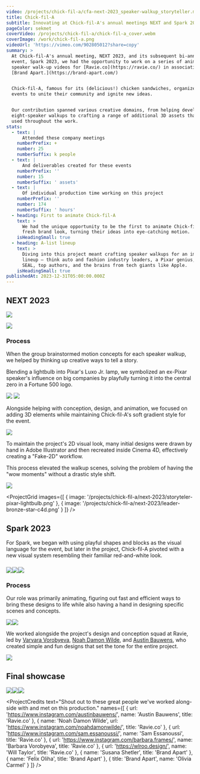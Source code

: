```yaml
---
video: /projects/chick-fil-a/cfa-next-2023_speaker-walkup_storyteller.mp4
title: Chick-fil-A
subtitle: Innovating at Chick-fil-A's annual meetings NEXT and Spark 2023
pageColor: sekmet
coverVideo: /projects/chick-fil-a/chick-fil-a_cover.webm
coverImage: /work/chick-fil-a.png
videoUrl: 'https://vimeo.com/902805012?share=copy'
summary: >
  At Chick-fil-A's annual meeting, NEXT 2023, and its subsequent bi-annual
  event, Spark 2023, we had the opportunity to work on a series of animated
  speaker walk-up videos for [Ravie.co](https://ravie.co/) in association with
  [Brand Apart.](https://brand-apart.com/)


  Chick-fil-A, famous for its (delicious!) chicken sandwiches, organizes these
  events to unite their community and ignite new ideas.


  Our contribution spanned various creative domains, from helping develop
  eight-speaker walkups to crafting a range of additional 3D assets that were
  used throughout the work.
stats:
  - text: |
      Attended these company meetings
    numberPrefix: +
    number: 25
    numberSuffix: k people
  - text: |
      And deliverables created for these events
    numberPrefix: ''
    number: 15
    numberSuffix: ' assets'
  - text: |
      Of individual production time working on this project
    numberPrefix: ''
    number: 174
    numberSuffix: ' hours'
  - heading: First to animate Chick-fil-A
    text: >
      We had the unique opportunity to be the first to animate Chick-fil-A's
      fresh brand look, turning their ideas into eye-catching motion.
    isHeadingSmall: true
  - heading: A-list lineup
    text: >
      Diving into this project meant crafting speaker walkups for an impressive
      lineup – think auto and fashion industry leaders, a Pixar genius, a Navy
      SEAL, top authors, and the brains from tech giants like Apple.
    isHeadingSmall: true
publishedAt: 2023-12-31T05:00:00.000Z
---
```


## NEXT 2023

![](/projects/chick-fil-a/next-2023/storyteller-Frame3.png)

![](/projects/chick-fil-a/next-2023/transportation-Frame5.png)

### Process

When the group brainstormed motion concepts for each speaker walkup, we helped by thinking up creative ways to tell a story.

Blending a lightbulb into Pixar's Luxo Jr. lamp, we symbolized an ex-Pixar speaker's influence on big companies by playfully turning it into the central zero in a Fortune 500 logo.

![](/projects/chick-fil-a/next-2023/storyteller-Frame4.png)
![](/projects/chick-fil-a/next-2023/storyteller-Frame5.png)

Alongside helping with conception, design, and animation, we focused on adding 3D elements while maintaining Chick-fil-A's soft gradient style for the event.

![](/projects/chick-fil-a/next-2023/storyteller-pixar-lamp.png)

To maintain the project's 2D visual look, many initial designs were drawn by hand in Adobe Illustrator and then recreated inside Cinema 4D, effectively creating a "Fake-2D" workflow.

This process elevated the walkup scenes, solving the problem of having the "wow moments" without a drastic style shift.

![](/projects/chick-fil-a/next-2023/leader-Frame7.png)

<ProjectGrid
  images={[
    { image: '/projects/chick-fil-a/next-2023/storyteler-pixar-lightbulb.png' },
    { image: '/projects/chick-fil-a/next-2023/leader-bronze-star-c4d.png' }
  ]}
/>

## Spark 2023

For Spark, we began with using playful shapes and blocks as the visual language for the event, but later in the project, Chick-fil-A pivoted with a new visual system resembling their familiar red-and-white look.

### ![](/projects/chick-fil-a/spark-2023/spark-2023-old-Frame8.png)![](/projects/chick-fil-a/spark-2023/spark-2023-old-Frame11_v01.png)![](/projects/chick-fil-a/spark-2023/spark-2023-old-Frame10.png)

### Process

Our role was primarily animating, figuring out fast and efficient ways to bring these designs to life while also having a hand in designing specific scenes and concepts.

![](/projects/chick-fil-a/spark-2023/spark-2023-Frame8.png)![](/projects/chick-fil-a/spark-2023/spark-2023-Frame11.png)

We worked alongside the project's design and conception squad at Ravie, led by [Varvara Vorobyeva](https://www.instagram.com/barbara.frames/), [Noah Damon Wilde](https://www.instagram.com/noahdamonwilde/), and [Austin Bauwens](https://www.instagram.com/austinbauwens/), who created simple and fun designs that set the tone for the entire project.

![](/projects/chick-fil-a/spark-2023/spark-2023-Frame4.png)

## Final showcase

![](/projects/chick-fil-a/final-showcase/Matthew_00-00-26-860_still-0006.png)![](/projects/chick-fil-a/final-showcase/Angela_00-00-21-600_still-0002.png)![](/projects/chick-fil-a/final-showcase/Angela_00-00-33-567_still-0003.png)

<ProjectCredits
  text="Shout out to these great people we've worked along-side with and met on this production."
  names={[
    {
      url: 'https://www.instagram.com/austinbauwens/',
      name: 'Austin Bauwens',
      title: 'Ravie.co'
    },
    {
      name: 'Noah Damon Wilde',
      url: 'https://www.instagram.com/noahdamonwilde/',
      title: 'Ravie.co'
    },
    {
      url: 'https://www.instagram.com/sam.essanoussi/',
      name: 'Sam Essanoussi',
      title: 'Ravie.co'
    },
    {
      url: 'https://www.instagram.com/barbara.frames/',
      name: 'Barbara Vorobyeva',
      title: 'Ravie.co'
    },
    {
      url: 'https://wlroo.design/',
      name: 'Will Taylor',
      title: 'Ravie.co'
    },
    { name: 'Susana Shetler', title: 'Brand Apart' },
    { name: 'Felix Oliha', title: 'Brand Apart' },
    { title: 'Brand Apart', name: 'Olivia Carmel' }
  ]}
/>
